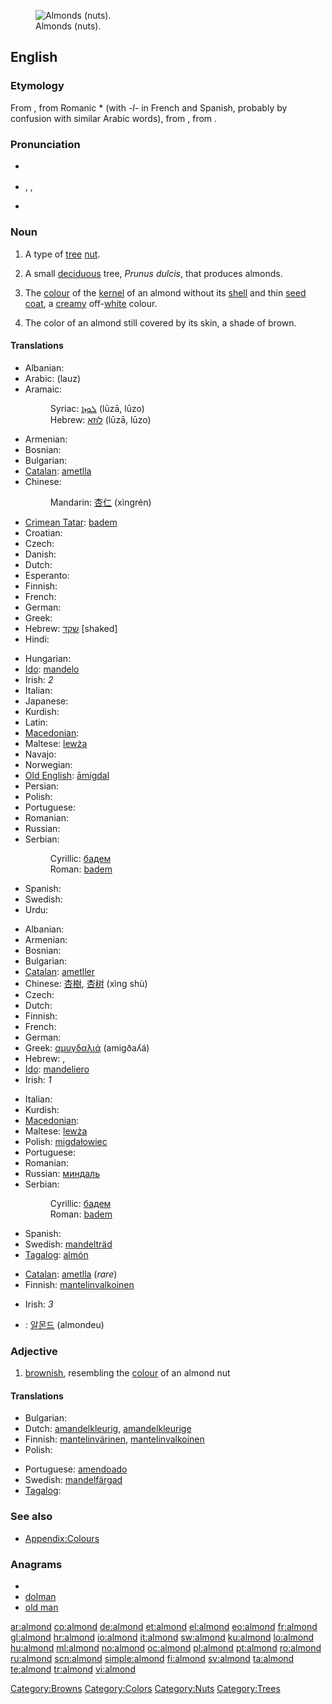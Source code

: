 [[Image:Almonds.jpg|thumb|right|Almonds (nuts).]]
==English==

===Etymology===
From {{etyl|fro}} {{term|almande}}, from Romanic *{{term||amendla}} (with ''-l-'' in French and Spanish, probably by confusion with similar Arabic words), from {{etyl|la}} {{term|amygdala}}, from {{etyl|grc}} {{term|ἀμυγδάλη|sc=polytonic}}.

===Pronunciation===
* {{a|UK}} {{IPA|/ˈɑːmənd/}}
* {{a|US}} {{IPA|/ˈɑːlmənd/}}, {{IPA|/ˈɑːmənd/}}, {{IPA|/æmənd/}}
* {{audio|en-us-almond.ogg|Audio (US)}}

===Noun===
{{en-noun|s|-}}

# {{countable}} A type of [[tree]] [[nut]].
# {{countable}} A small [[deciduous]] tree, ''Prunus dulcis'', that produces almonds.
# {{uncountable}} The [[colour]] of the [[kernel]] of an almond without its [[shell]] and thin [[seed coat]], a [[creamy]] off-[[white]] colour.
#: {{colour panel|almond|FFEBCD}}<!--this is the hex tripled used for the X11 BlanchedAlmond color-->
# {{uncountable}} The color of an almond still covered by its skin, a shade of brown.
#: {{colour panel|almond|A67B5B}}

====Translations====
{{trans-top|nut}}
* Albanian: {{t+|sq|bajame|xs=Albanian}}
* Arabic: {{Arab|[[لوز]]}} (lauz) {{m}}
* Aramaic:
*: Syriac: [[ܠܘܙܐ]] (lūzā, lūzo) {{c}}
*: Hebrew: [[לוזא]] (lūzā, lūzo) {{c}}
* Armenian: {{t-|hy|նուշ|tr=nuš}}
* Bosnian: {{t+|bs|badem|m}}
* Bulgarian: {{t+|bg|бадем}}
* [[Catalan]]: [[ametlla]]
* Chinese:
*: Mandarin: [[杏仁]] (xìngrén)
* [[Crimean Tatar]]: [[badem#Crimean Tatar|badem]]
* Croatian: {{t+|hr|badem|m}}
* Czech: {{t-|cs|mandle|f}}
* Danish: {{t-|da|mandel}}
* Dutch: {{t+|nl|amandel|f}}
* Esperanto: {{t+|eo|migdalo|xs=Esperanto}}
* Finnish: {{t+|fi|manteli}}
* French: {{t+|fr|amande|f}}
* German: {{t+|de|Mandel|f}}
* Greek: {{t+|el|αμύγδαλο|n|tr=amíðalo}}
* Hebrew: [[שקד]] [shaked] {{m}}
* Hindi: {{t-|hi|बादाम|tr=bādām|xs=Hindi}}
{{trans-mid}}
* Hungarian: {{t+|hu|mandula}}
* [[Ido]]: [[mandelo]]
* Irish: {{t|ga|almóinn|f|xs=Irish}}''2''
* Italian: {{t+|it|mandorla|f}}
* Japanese: {{t+|ja|アーモンド|tr=āmondo}}
* Kurdish: {{t-|ku|باده‌م|tr=badem|sc=ku-Arab}}
* Latin: {{t-|la|amygdalum}}
* [[Macedonian]]: {{t-|mk|бадем|m|tr=bádem}}
* Maltese: [[lewża]] {{f}}
* Navajo: {{tø|nv|neeshchʼííʼ hááheeshchiiʼí}}
* Norwegian: {{t-|no|mandel|m}}
* [[Old English]]: [[amigdal|āmigdal]]
* Persian: {{t+|fa|بادام|tr=bādām|xs=Persian}}
* Polish: {{t+|pl|migdał|m}}
* Portuguese: {{t+|pt|amêndoa|f}}
* Romanian: {{t+|ro|migdală|f}}
* Russian: {{t+|ru|миндаль|m|tr=mindál'}}
* Serbian:
*: Cyrillic: [[бадем#Serbian|бадем]] {{m}}
*: Roman: [[badem#Serbian|badem]] {{m}}
* Spanish: {{t+|es|almendra|f}}
* Swedish: {{t+|sv|mandel|c}}
* Urdu: {{t-|ur|بادام|tr=bādām|xs=Urdu}}
{{trans-bottom}}

{{trans-top|tree}}
* Albanian: {{t+|sq|bajame|xs=Albanian}}
* Armenian: {{t-|hy|նշենի|tr=nšeni}}
* Bosnian: {{t+|bs|badem|m}}
* Bulgarian: {{t+|bg|бадем}}
* [[Catalan]]: [[ametller]] {{m}}
* Chinese: [[杏樹]], [[杏树]] (xìng shù)
* Czech: {{t-|cs|mandloň|f}}
* Dutch: {{t+|nl|amandelboom|m}}
* Finnish: {{t-|fi|mantelipuu}}
* French: {{t+|fr|amandier|m}}
* German: {{t-|de|Mandelbaum|m}}
* Greek: [[αμυγδαλιά]] (amigðaʎá) {{f}}
* Hebrew: {{t|he|שקד|m|tr=shakéd}}, {{t|he|שקדיה|f|tr=shkediyá}}
* [[Ido]]: [[mandeliero]]
* Irish: {{t|ga|crann almóinní|m|xs=Irish}}''1''
{{trans-mid}}
* Italian: {{t-|it|mandorlo|m}}
* Kurdish: {{ku-Arab|[[داری چوالا]]}}
* [[Macedonian]]: {{t-|mk|бадем|m|tr=bádem}}
* Maltese: [[lewża]] {{f}}
* Polish: [[migdałowiec]] {{m}}
* Portuguese: {{t+|pt|amendoeira|f}}
* Romanian: {{t+|ro|migdal|m}}
* Russian: [[миндаль]] {{m}}
* Serbian:
*: Cyrillic: [[бадем#Serbian|бадем]] {{m}}
*: Roman: [[badem#Serbian|badem]] {{m}}
* Spanish: {{t+|es|almendro|m}}
* Swedish: [[mandelträd]] {{n}}
* [[Tagalog]]: [[almón]]
{{trans-bottom}}

{{trans-top|colour}}
* [[Catalan]]: [[ametlla]] (''rare'')
* Finnish: [[mantelinvalkoinen]]
{{trans-mid}}
* Irish: {{t|ga|dath na halmóinne|m|xs=Irish}}''3''
{{trans-bottom}}

{{checktrans-top}}
<!--Remove this section once all of the translations below have been moved into the tables above.-->
* {{ttbc|Korean}}: [[알몬드]] (almondeu)
{{checktrans-bottom}}

===Adjective===
{{en-adj-more}}

# [[brownish]], resembling the [[colour]] of an almond nut

====Translations====
{{trans-top|resembling the colour of an almond nut}}
* Bulgarian: {{t|bg|бадемов}}
* Dutch: [[amandelkleurig]], [[amandelkleurige]]
* Finnish: [[mantelinvärinen]], [[mantelinvalkoinen]]
* Polish: {{t-|pl|migdałowy}}
{{trans-mid}}
* Portuguese: [[amendoado]]
* Swedish: [[mandelfärgad]]
* [[Tagalog]]: {{t+|tl|almon|xs=Tagalog}}
{{trans-bottom}}

===See also===
* [[Appendix:Colours]]

===Anagrams===
* {{alphagram|adlmno}}
* [[dolman#English|dolman]]
* [[old man#English|old man]]

[[Category:Browns]]
[[Category:Colors]]
[[Category:Nuts]]
[[Category:Trees]]

[[ar:almond]]
[[co:almond]]
[[de:almond]]
[[et:almond]]
[[el:almond]]
[[eo:almond]]
[[fr:almond]]
[[gl:almond]]
[[hr:almond]]
[[io:almond]]
[[it:almond]]
[[sw:almond]]
[[ku:almond]]
[[lo:almond]]
[[hu:almond]]
[[ml:almond]]
[[no:almond]]
[[oc:almond]]
[[pl:almond]]
[[pt:almond]]
[[ro:almond]]
[[ru:almond]]
[[scn:almond]]
[[simple:almond]]
[[fi:almond]]
[[sv:almond]]
[[ta:almond]]
[[te:almond]]
[[tr:almond]]
[[vi:almond]]